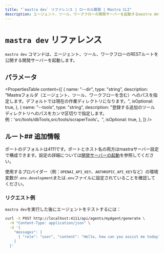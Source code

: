 ```yaml
---
title: "`mastra dev` リファレンス | ローカル開発 | Mastra CLI"
description: エージェント、ツール、ワークフローの開発サーバーを起動するmastra devコマンドのドキュメント。
---
```


# `mastra dev` リファレンス

`mastra dev` コマンドは、エージェント、ツール、ワークフローのRESTルートを公開する開発サーバーを起動します。

## パラメータ

<PropertiesTable
  content={[
    {
      name: "--dir",
      type: "string",
      description:
        "Mastraフォルダ（エージェント、ツール、ワークフローを含む）へのパスを指定します。デフォルトでは現在の作業ディレクトリになります。",
      isOptional: true,
    },
    {
      name: "--tools",
      type: "string",
      description:
        "登録する追加のツールディレクトリへのパスをカンマ区切りで指定します。例：'src/tools/dbTools,src/tools/scraperTools'。",
      isOptional: true,
    },
  ]}
/>

## ルート## 追加情報

ポートのデフォルトは4111です。ポートとホスト名の両方はmastraサーバー設定で構成できます。設定の詳細については[開発サーバーの起動](/docs/local-dev/mastra-dev#launch-development-server)を参照してください。

使用するプロバイダー（例：`OPENAI_API_KEY`、`ANTHROPIC_API_KEY`など）の環境変数が`.env.development`または`.env`ファイルに設定されていることを確認してください。

### リクエスト例

`mastra dev`を実行した後にエージェントをテストするには：

```bash
curl -X POST http://localhost:4111/api/agents/myAgent/generate \
  -H "Content-Type: application/json" \
  -d '{
    "messages": [
      { "role": "user", "content": "Hello, how can you assist me today?" }
    ]
  }'
```
